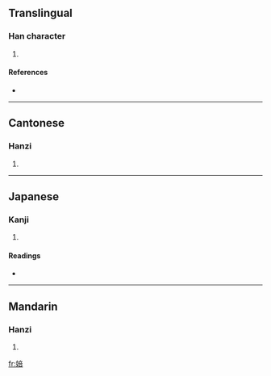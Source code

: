 ==Translingual==

===Han character===
{{Han char|rn=38|rad=女|as=08|sn=11|four=4046<sub>1</sub>|canj=女卜廿口 (VYTR)}}

# {{defn|Han|sort=女08}}

====References====
* {{Han ref|kx=0264.040|dkj=06388|dj=0530.250|hdz=21061.010|uh=5A44|ud=23108|bh=D4E0|bd=54496}}

----

==Cantonese==

===Hanzi===
{{yue-hanzi|jyut=|y=[[pau3]]}}

# {{defn|Cantonese|sort=女08}}

----

==Japanese==

===Kanji===
{{ja-kanji|grade=|rs=女08}}

# {{defn|Japanese|sort=女08}}

====Readings====
* {{ja-readings|on=[[ほう]] (hō), [[ぶ]] (bu), [[ばい]] (bai)|kun=[[おろか]] (oroka), [[みにくい]] (minikui)}}

----

==Mandarin==

===Hanzi===
{{cmn-hanzi|pin=[[pǒu]] ([[pou3]])|wg=p'ou<sup>3</sup>}}

# {{defn|Mandarin|sort=女08}}

[[fr:婄]]